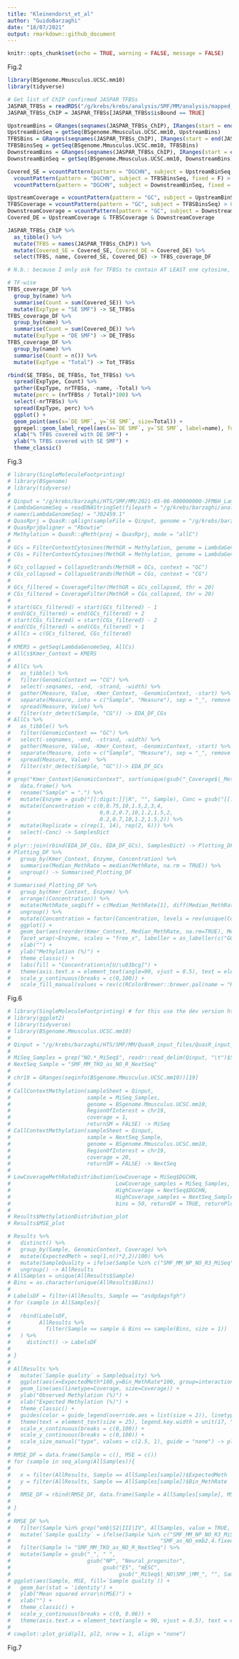 ```yaml
---
title: "Kleinendorst_et_al"
author: "GuidoBarzaghi"
date: "18/07/2021"
output: rmarkdown::github_document
---
```


```r
knitr::opts_chunk$set(echo = TRUE, warning = FALSE, message = FALSE)
```

Fig.2
```r
library(BSgenome.Mmusculus.UCSC.mm10)
library(tidyverse)

# Get list of ChIP confirmed JASPAR TFBSs
JASPAR_TFBSs = readRDS("/g/krebs/krebs/analysis/SMF/MM/analysis/mapped_jaspar_ChIP_annotated.rds")
JASPAR_TFBSs_ChIP = JASPAR_TFBSs[JASPAR_TFBSs$isBound == TRUE]

UpstreamBins = GRanges(seqnames(JASPAR_TFBSs_ChIP), IRanges(start = end(JASPAR_TFBSs_ChIP) - (width(JASPAR_TFBSs_ChIP)/2) - 35, end = end(JASPAR_TFBSs_ChIP) - (width(JASPAR_TFBSs_ChIP)/2) - 25))
UpstreamBinSeq = getSeq(BSgenome.Mmusculus.UCSC.mm10, UpstreamBins)
TFBSBins = GRanges(seqnames(JASPAR_TFBSs_ChIP), IRanges(start = end(JASPAR_TFBSs_ChIP) - (width(JASPAR_TFBSs_ChIP)/2) - 15, end = end(JASPAR_TFBSs_ChIP) - (width(JASPAR_TFBSs_ChIP)/2) + 15))
TFBSBinsSeq = getSeq(BSgenome.Mmusculus.UCSC.mm10, TFBSBins)
DownstreamBins = GRanges(seqnames(JASPAR_TFBSs_ChIP), IRanges(start = end(JASPAR_TFBSs_ChIP) - (width(JASPAR_TFBSs_ChIP)/2) + 25, end = end(JASPAR_TFBSs_ChIP) - (width(JASPAR_TFBSs_ChIP)/2) + 35))
DownstreamBinSeq = getSeq(BSgenome.Mmusculus.UCSC.mm10, DownstreamBins)

Covered_SE = vcountPattern(pattern = "DGCHN", subject = UpstreamBinSeq, fixed = F) > 0 & 
  vcountPattern(pattern = "DGCHN", subject = TFBSBinsSeq, fixed = F) > 0 &
  vcountPattern(pattern = "DGCHN", subject = DownstreamBinSeq, fixed = F) > 0

UpstreamCoverage = vcountPattern(pattern = "GC", subject = UpstreamBinSeq) > 0 | vcountPattern(pattern = "CG", subject = UpstreamBinSeq) > 0
TFBSCoverage = vcountPattern(pattern = "GC", subject = TFBSBinsSeq) > 0 | vcountPattern(pattern = "CG", subject = TFBSBinsSeq) > 0
DownstreamCoverage = vcountPattern(pattern = "GC", subject = DownstreamBinSeq) > 0 | vcountPattern(pattern = "CG", subject = DownstreamBinSeq) > 0
Covered_DE = UpstreamCoverage & TFBSCoverage & DownstreamCoverage

JASPAR_TFBSs_ChIP %>%
  as_tibble() %>%
  mutate(TFBS = names(JASPAR_TFBSs_ChIP)) %>%
  mutate(Covered_SE = Covered_SE, Covered_DE = Covered_DE) %>%
  select(TFBS, name, Covered_SE, Covered_DE) -> TFBS_coverage_DF

# N.b.: because I only ask for TFBSs to contain AT LEAST one cytosine, overcounting GCGs has no consequence

# TF-wise
TFBS_coverage_DF %>%
  group_by(name) %>%
  summarise(Count = sum(Covered_SE)) %>%
  mutate(ExpType = "SE SMF") -> SE_TFBSs
TFBS_coverage_DF %>%
  group_by(name) %>%
  summarise(Count = sum(Covered_DE)) %>%
  mutate(ExpType = "DE SMF") -> DE_TFBSs
TFBS_coverage_DF %>%
  group_by(name) %>%
  summarise(Count = n()) %>%
  mutate(ExpType = "Total") -> Tot_TFBSs

rbind(SE_TFBSs, DE_TFBSs, Tot_TFBSs) %>%
  spread(ExpType, Count) %>%
  gather(ExpType, nrTFBSs, -name, -Total) %>%
  mutate(perc = (nrTFBSs / Total)*100) %>%
  select(-nrTFBSs) %>%
  spread(ExpType, perc) %>%
  ggplot() +
  geom_point(aes(x=`DE SMF`, y=`SE SMF`, size=Total)) +
  ggrepel::geom_label_repel(aes(x=`DE SMF`, y=`SE SMF`, label=name), force = 3, box.padding = 0.5, max.overlaps = 15) +
  xlab("% TFBS covered with DE SMF") +
  ylab("% TFBS covered with SE SMF") +
  theme_classic()
```

Fig.3
```r
# library(SingleMoleculeFootprinting)
# library(BSgenome)
# library(tidyverse)
# 
# Qinput = "/g/krebs/barzaghi/HTS/SMF/MM/2021-05-06-000000000-JFM6H_Lambda/aln/Qinput.txt"
# LambdaGenomeSeq = readDNAStringSet(filepath = "/g/krebs/barzaghi/analyses/misc/NP_rebuttal/LambdaGenome.fasta")
# names(LambdaGenomeSeq) = "J02459.1"
# QuasRprj = QuasR::qAlign(sampleFile = Qinput, genome = "/g/krebs/barzaghi/analyses/misc/NP_rebuttal/LambdaGenome.fasta", paired = 'fr', bisulfite = "undir")
# QuasRprj@aligner = "Rbowtie"
# Methylation = QuasR::qMeth(proj = QuasRprj, mode = "allC")
# 
# GCs = FilterContextCytosines(MethGR = Methylation, genome = LambdaGenomeSeq, context = "GC")
# CGs = FilterContextCytosines(MethGR = Methylation, genome = LambdaGenomeSeq, context = "CG")
# 
# GCs_collapsed = CollapseStrands(MethGR = GCs, context = "GC")
# CGs_collapsed = CollapseStrands(MethGR = CGs, context = "CG")
# 
# GCs_filtered = CoverageFilter(MethGR = GCs_collapsed, thr = 20)
# CGs_filtered = CoverageFilter(MethGR = CGs_collapsed, thr = 20)
# 
# start(GCs_filtered) = start(GCs_filtered) - 1
# end(GCs_filtered) = end(GCs_filtered) + 2
# start(CGs_filtered) = start(CGs_filtered) - 2
# end(CGs_filtered) = end(CGs_filtered) + 1
# AllCs = c(GCs_filtered, CGs_filtered)
# 
# KMERS = getSeq(LambdaGenomeSeq, AllCs)
# AllCs$Kmer_Context = KMERS
# 
# AllCs %>%
#   as_tibble() %>%
#   filter(GenomicContext == "CG") %>%
#   select(-seqnames, -end, -strand, -width) %>%
#   gather(Measure, Value, -Kmer_Context, -GenomicContext, -start) %>%
#   separate(Measure, into = c("Sample", "Measure"), sep = "_", remove = TRUE) %>%
#   spread(Measure, Value) %>%
#   filter(str_detect(Sample, "CG")) -> EDA_DF_CGs
# AllCs %>%
#   as_tibble() %>%
#   filter(GenomicContext == "GC") %>%
#   select(-seqnames, -end, -strand, -width) %>%
#   gather(Measure, Value, -Kmer_Context, -GenomicContext, -start) %>%
#   separate(Measure, into = c("Sample", "Measure"), sep = "_", remove = TRUE) %>%
#   spread(Measure, Value)  %>%
#   filter(str_detect(Sample, "GC"))-> EDA_DF_GCs
# 
# grep("Kmer_Context|GenomicContext", sort(unique(gsub("_Coverage$|_MethRate$", "", colnames(elementMetadata(AllCs))))), invert = TRUE, value = TRUE) %>%
#   data.frame() %>%
#   rename("Sample" = ".") %>%
#   mutate(Enzyme = gsub("[[:digit:]]|R", "", Sample), Conc = gsub("[[:alpha:]]", "", Sample)) %>%
#   mutate(Concentration = c(0,0.75,10,1.5,2,3,4,
#                            0,0.2,0.7,10,1.2,1.5,2,
#                            0.2,0.7,10,1.2,1.5,2)) %>%
#   mutate(Replicate = c(rep(1, 14), rep(2, 6))) %>%
#   select(-Conc) -> SamplesDict
# 
# plyr::join(rbind(EDA_DF_CGs, EDA_DF_GCs), SamplesDict) -> Plotting_DF
# Plotting_DF %>%
#   group_by(Kmer_Context, Enzyme, Concentration) %>%
#   summarise(Median_MethRate = median(MethRate, na.rm = TRUE)) %>%
#   ungroup() -> Summarised_Plotting_DF
# 
# Summarised_Plotting_DF %>%
#   group_by(Kmer_Context, Enzyme) %>%
#   arrange((Concentration)) %>%
#   mutate(MethRate_seqDiff = c(Median_MethRate[1], diff(Median_MethRate))) %>%
#   ungroup() %>%
#   mutate(Concentration = factor(Concentration, levels = rev(unique(Concentration)))) %>%
#   ggplot() +
#   geom_bar(aes(reorder(Kmer_Context, Median_MethRate, na.rm=TRUE), MethRate_seqDiff*100, fill=Concentration), stat='identity', position = "stack") +
#   facet_wrap(~Enzyme, scales = "free_x", labeller = as_labeller(c("GC" = "M.CviPI", "CG" = "M.SssI"))) +
#   xlab("") +
#   ylab("Methylation (%)") +
#   theme_classic() +
#   labs(fill = "Concentration\n[U/\u03bcg]") +
#   theme(axis.text.x = element_text(angle=90, vjust = 0.5), text = element_text(size = 25)) +
#   scale_y_continuous(breaks = c(0,100)) +
#   scale_fill_manual(values = rev(c(RColorBrewer::brewer.pal(name = "Reds", n=9), "black")))
```

Fig.6
```r
# library(SingleMoleculeFootprinting) # for this use the dev version https://github.com/Krebslabrep/SingleMoleculeFootprinting/tree/dev
# library(ggplot2)
# library(tidyverse)
# library(BSgenome.Mmusculus.UCSC.mm10)
# 
# Qinput = "/g/krebs/barzaghi/HTS/SMF/MM/QuasR_input_files/QuasR_input_AllCanWGpooled_dprm.txt"
# 
# MiSeq_Samples = grep("NO.*_MiSeq$", readr::read_delim(Qinput, "\t")$SampleName, value = TRUE)
# NextSeq_Sample = "SMF_MM_TKO_as_NO_R_NextSeq"
# 
# chr19 = GRanges(seqinfo(BSgenome.Mmusculus.UCSC.mm10))[19]
# 
# CallContextMethylation(sampleSheet = Qinput,
#                        sample = MiSeq_Samples,
#                        genome = BSgenome.Mmusculus.UCSC.mm10,
#                        RegionOfInterest = chr19,
#                        coverage = 1,
#                        returnSM = FALSE) -> MiSeq
# CallContextMethylation(sampleSheet = Qinput, 
#                        sample = NextSeq_Sample, 
#                        genome = BSgenome.Mmusculus.UCSC.mm10, 
#                        RegionOfInterest = chr19, 
#                        coverage = 20, 
#                        returnSM = FALSE) -> NextSeq
# 
# LowCoverageMethRateDistribution(LowCoverage = MiSeq$DGCHN, 
#                                 LowCoverage_samples = MiSeq_Samples,
#                                 HighCoverage = NextSeq$DGCHN, 
#                                 HighCoverage_samples = NextSeq_Sample, 
#                                 bins = 50, returnDF = TRUE, returnPlot = TRUE, MSE = TRUE, return_MSE_DF = TRUE, return_MSE_plot = TRUE) -> Results
# 
# Results$MethylationDistribution_plot
# Results$MSE_plot

# Results %>% 
#   distinct() %>%
#   group_by(Sample, GenomicContext, Coverage) %>%
#   mutate(ExpectedMeth = seq(1,n()*2,2)/100) %>%
#   mutate(SampleQuality = ifelse(Sample %in% c("SMF_MM_NP_NO_R3_MiSeq", "SMF_MM_NP_NO_R4_MiSeq"), "bad", "good")) %>%
#   ungroup() -> AllResults
# AllSamples = unique(AllResults$Sample)
# Bins = as.character(unique(AllResults$Bins))
# 
# LabelsDF = filter(AllResults, Sample == "asdgdagsfgh")
# for (sample in AllSamples){
#   
#   rbind(LabelsDF,
#         AllResults %>%
#           filter(Sample == sample & Bins == sample(Bins, size = 1))
#   ) %>% 
#     distinct() -> LabelsDF
#   
# }
# 
# AllResults %>%
#   mutate(`Sample quality` = SampleQuality) %>%
#   ggplot(aes(x=ExpectedMeth*100,y=Bin_MethRate*100, group=interaction(Sample,Coverage), color=`Sample quality`)) +
#   geom_line(aes(linetype=Coverage, size=Coverage)) +
#   ylab("Observed Methylation (%)") +
#   xlab("Expected Methylation (%)") +
#   theme_classic() +
#   guides(color = guide_legend(override.aes = list(size = 2)), linetype = guide_legend(override.aes = list(size = 2))) +
#   theme(text = element_text(size = 25), legend.key.width = unit(17, "mm")) +
#   scale_x_continuous(breaks = c(0,100)) +
#   scale_y_continuous(breaks = c(0,100)) +
#   scale_size_manual("type", values = c(2.5, 1), guide = "none") -> pl1
# 
# RMSE_DF = data.frame(Sample = c(), MSE = c())
# for (sample in seq_along(AllSamples)){
#   
#   x = filter(AllResults, Sample == AllSamples[sample])$ExpectedMeth
#   y = filter(AllResults, Sample == AllSamples[sample])$Bin_MethRate
#   
#   RMSE_DF = rbind(RMSE_DF, data.frame(Sample = AllSamples[sample], MSE = (mean((y - x) ** 2))))
#   
# }
# 
# RMSE_DF %>%
#   filter(Sample %in% grep("emb|S2|III|IV", AllSamples, value = TRUE, invert = TRUE)) %>%
#   mutate(`Sample quality` = ifelse(Sample %in% c("SMF_MM_NP_NO_R3_MiSeq", "SMF_MM_NP_NO_R4_MiSeq", "SMF_as_NO_emb2.4_classic", "SMF_as_NO_emb2.4_HBuffer",
#                                               "SMF_as_NO_emb2.4.fixed", "SMF_as_NO_emb2.4.unfixed", "SMF_as_NO_S2_CaCl2_20L10T"), "bad", "good")) %>%
#   filter(Sample != "SMF_MM_TKO_as_NO_R_NextSeq") %>%
#   mutate(Sample = gsub("_", " ", 
#                        gsub("NP", "Neural_progenitor", 
#                             gsub("ES", "mESC", 
#                                  gsub("_MiSeq$|_NO|SMF_|MM_", "", Sample))))) %>%
# ggplot(aes(Sample, MSE, fill=`Sample quality`)) +
#   geom_bar(stat = 'identity') +
#   ylab("Mean squared error\n(MSE)") +
#   xlab("") +
#   theme_classic() +
#   scale_y_continuous(breaks = c(0, 0.06)) +
#   theme(axis.text.x = element_text(angle = 90, vjust = 0.5), text = element_text(size = 25)) -> pl2
# 
# cowplot::plot_grid(pl1, pl2, nrow = 1, align = "none")
```

Fig.7
```r

```

